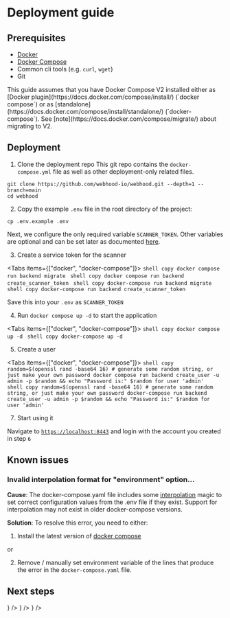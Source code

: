 
# Deployment guide

## Prerequisites

- [Docker](https://docs.docker.com/install/)
- [Docker Compose](https://docs.docker.com/compose/install/)
- Common cli tools (e.g. `curl`, `wget`)
- Git

<Callout type="info">
  This guide assumes that you have Docker Compose V2 installed either as [Docker plugin](https://docs.docker.com/compose/install/) (`docker compose`) or as [standalone](https://docs.docker.com/compose/install/standalone/) (`docker-compose`). See [note](https://docs.docker.com/compose/migrate/) about migrating to V2.
</Callout>

## Deployment

1. Clone the deployment repo
   This git repo contains the `docker-compose.yml` file as well as other deployment-only related files.

```shell copy
git clone https://github.com/webhood-io/webhood.git --depth=1 --branch=main
cd webhood
```

2. Copy the example `.env` file in the root directory of the project:

```shell copy
cp .env.example .env
```

Next, we configure the only required variable `SCANNER_TOKEN`. Other variables are optional and can be set later as documented [here](reference/configuration).

3. Create a service token for the scanner

<Tabs items={["docker", "docker-compose"]}>
  <Tab>
      ```shell copy
         docker compose run backend migrate
      ```
      ```shell copy
         docker compose run backend create_scanner_token
      ```
  </Tab>
  <Tab>
      ```shell copy
         docker-compose run backend migrate
      ```
      ```shell copy
         docker-compose run backend create_scanner_token
      ```
  </Tab>
</Tabs>

Save this into your `.env` as `SCANNER_TOKEN`

4. Run `docker compose up -d` to start the application

<Tabs items={["docker", "docker-compose"]}>
  <Tab>
      ```shell copy
      docker compose up -d
      ```
  </Tab>
  <Tab>
      ```shell copy
      docker-compose up -d
      ```
  </Tab>
</Tabs>

5. Create a user

<Tabs items={["docker", "docker-compose"]}>
  <Tab>
      ```shell copy
         random=$(openssl rand -base64 16) # generate some random string, or just make your own password
         docker compose run backend create_user -u admin -p $random && echo "Password is:" $random for user 'admin'
      ```
  </Tab>
  <Tab>
      ```shell copy
         random=$(openssl rand -base64 16) # generate some random string, or just make your own password
         docker-compose run backend create_user -u admin -p $random && echo "Password is:" $random for user 'admin'
      ```
  </Tab>
</Tabs>

7. Start using it

Navigate to [`https://localhost:8443`](https://localhost:8443) and login with the account you created in step `6`

## Known issues

### Invalid interpolation format for "environment" option...

**Cause**: The docker-compose.yaml file includes some [interpolation](https://docs.docker.com/compose/compose-file/12-interpolation/) magic to set correct configuration values from the .env file if they exist. Support for interpolation may not exist in older docker-compose versions.

**Solution**: To resolve this error, you need to either:

1. Install the latest version of [docker compose](https://docs.docker.com/compose/install/)

or 

2. Remove / manually set environment variable of the lines that produce the error in the `docker-compose.yaml` file.

## Next steps

<Cards>
  <Card
    title="Configuration reference"
    href="/docs/reference/configuration"
    icon={<Cog />}
  />
  <Card
    title="Security"
    href="/docs/security"
    icon={<Lock />}
  />
  <Card
    title="Updating Webhood"
    href="/docs/updates"
    icon={<RefreshCcw />}
  />
</Cards>
